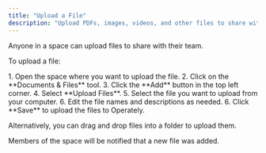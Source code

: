 ```yaml
---
title: "Upload a File"
description: "Upload PDFs, images, videos, and other files to share with your team."
---
```



Anyone in a space can upload files to share with their team.

To upload a file:

<Steps>
1. Open the space where you want to upload the file.
2. Click on the **Documents & Files** tool.
3. Click the **Add** button in the top left corner.
4. Select **Upload Files**.
5. Select the file you want to upload from your computer.
6. Edit the file names and descriptions as needed.
6. Click **Save** to upload the files to Operately.
</Steps>

Alternatively, you can drag and drop files into a folder to upload them.

Members of the space will be notified that a new file was added. 
